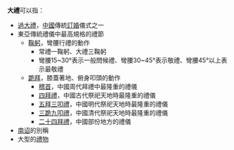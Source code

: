 '''大禮'''可以指：
*[[過大禮|過大禮]]，[[中國|中國]]傳統[[訂婚|訂婚]]儀式之一
*東亞傳統禮儀中最高規格的禮節
**[[鞠躬|鞠躬]]，彎腰行禮的動作
***常禮一鞠躬、大禮三鞠躬
***彎腰15~30°表示一般問候禮、彎腰30~45°表示敬禮、彎腰45°以上表示最敬禮
**[[跪拜|跪拜]]，膝蓋著地、俯身叩頭的動作
***[[稽首|稽首]]，中國周代拜禮中最隆重的禮儀
***[[四拜禮|四拜禮]]，中國古代祭祀天地時最隆重的禮儀
***[[五拜三叩禮|五拜三叩禮]]，中國明代祭祀天地時最隆重的禮儀
***[[三跪九叩禮|三跪九叩禮]]，中國清代祭祀天地時最隆重的禮儀
***[[二十四拜禮|二十四拜禮]]，中國部份地方的禮儀
*[[南诏|南诏]]的別稱
*大型的[[禮物|禮物]]

{{消歧义|cat=二字中國相關消歧義}}